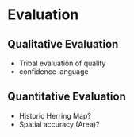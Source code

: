 # Evaluation

## Qualitative Evaluation 
- Tribal evaluation of quality 
- confidence language

## Quantitative Evaluation
- Historic Herring Map?
- Spatial accuracy (Area)?


